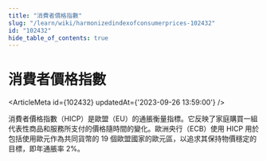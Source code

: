 ```yaml
---
title: "消費者價格指數"
slug: "/learn/wiki/harmonizedindexofconsumerprices-102432"
id: "102432"
hide_table_of_contents: true
---
```



# 消費者價格指數

<ArticleMeta id={102432} updatedAt={'2023-09-26 13:59:00'} />
<div className='border-solid border-b border-t-0 my-4 border-[var(--ifm-color-gray-300)]' />

消費者價格指數（HICP）是歐盟（EU）的通脹衡量指標。它反映了家庭購買一組代表性商品和服務所支付的價格隨時間的變化。歐洲央行（ECB）使用 HICP 用於包括使用歐元作為共同貨幣的 19 個歐盟國家的歐元區，以追求其保持物價穩定的目標，即年通脹率 2%。
